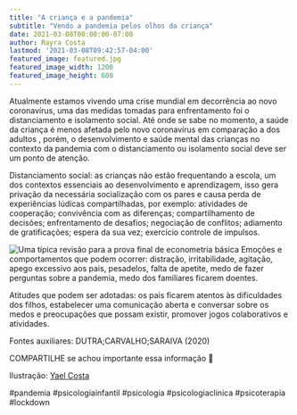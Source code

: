 ```yaml
---
title: "A criança e a pandemia"
subtitle: "Vendo a pandemia pelos olhos da criança"
date: 2021-03-08T00:00:00-07:00
author: Rayra Costa
lastmod: '2021-03-08T09:42:57-04:00'
featured_image: featured.jpg
featured_image_width: 1200
featured_image_height: 600
---
```



Atualmente estamos vivendo uma crise mundial em decorrência ao novo coronavírus, uma das medidas tomadas para enfrentamento foi o distanciamento e isolamento social.  Até onde se sabe no momento, a saúde da criança é menos afetada pelo novo coronavírus em comparação a dos adultos , porém, o desenvolvimento e saúde mental das crianças  no contexto da pandemia com o distanciamento ou isolamento social deve ser um ponto de atenção.


Distanciamento social:  as crianças não estão frequentando a escola, um dos contextos essenciais ao desenvolvimento e aprendizagem, isso gera privação  da necessária socialização com os pares e causa perda de  experiências lúdicas compartilhadas, por exemplo: atividades de cooperação; convivência com as diferenças; compartilhamento de decisões; enfrentamento de desafios; negociação de conflitos; adiamento de gratificações; espera da sua vez; exercício controle de impulsos.


![Uma típica revisão para a prova final de econometria básica](child_02.png)
Emoções e comportamentos que podem ocorrer: distração, irritabilidade, agitação, apego excessivo aos pais, pesadelos, falta de apetite, medo de fazer perguntas sobre a pandemia, medo dos familiares ficarem doentes.

Atitudes que podem ser adotadas: os pais ficarem atentos às dificuldades dos filhos, estabelecer uma comunicação aberta e conversar sobre os medos e preocupações que possam existir, promover jogos colaborativos e atividades.

Fontes auxiliares: DUTRA;CARVALHO;SARAIVA (2020)

COMPARTILHE se achou importante essa informação 🌻

Ilustração: [Yael Costa](https://www.instagram.com/yaelcosta7)

#pandemia #psicologiainfantil #psicologia #psicologiaclinica #psicoterapia #lockdown

